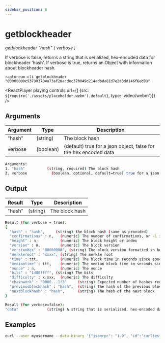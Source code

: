 ```yaml
---
sidebar_position: 8
---
```


# getblockheader

*getblockheader "hash" ( verbose )*

If verbose is false, returns a string that is serialized, hex-encoded data for blockheader 'hash'.
If verbose is true, returns an Object with information about blockheader hash.

`raptoreum-cli getblockheader "00000000c937983704a73af28acdec37b049d214adbda81d7e2a3dd146f6ed09"`

<ReactPlayer playing controls url={[
    {src: `${require('./assets/placeholder.webm').default}`, type: 'video/webm'}]} />


## Arguments

| Argument | Type | Description |
|--|--|--|
| "hash" | (string) | The block hash |
| verbose | (boolean) | (default) true for a json object, false for the hex encoded data |

```bash
Arguments:
1. "hash"          (string, required) The block hash
2. verbose           (boolean, optional, default=true) true for a json object, false for the hex encoded data
```

## Output

| Result | Type | Description |
|--|--|--|
| "hash" | (string) | The block hash |

```bash
Result (for verbose = true):
{
  "hash" : "hash",     (string) the block hash (same as provided)
  "confirmations" : n,   (numeric) The number of confirmations, or -1 if the block is not on the main chain
  "height" : n,          (numeric) The block height or index
  "version" : n,         (numeric) The block version
  "versionHex" : "00000000", (string) The block version formatted in hexadecimal
  "merkleroot" : "xxxx", (string) The merkle root
  "time" : ttt,          (numeric) The block time in seconds since epoch (Jan 1 1970 GMT)
  "mediantime" : ttt,    (numeric) The median block time in seconds since epoch (Jan 1 1970 GMT)
  "nonce" : n,           (numeric) The nonce
  "bits" : "1d00ffff", (string) The bits
  "difficulty" : x.xxx,  (numeric) The difficulty
  "chainwork" : "0000...1f3"     (string) Expected number of hashes required to produce the current chain (in hex)
  "previousblockhash" : "hash",  (string) The hash of the previous block
  "nextblockhash" : "hash",      (string) The hash of the next block
}

Result (for verbose=false):
"data"             (string) A string that is serialized, hex-encoded data for block 'hash'.
```


## Examples

```bash
curl --user myusername --data-binary '{"jsonrpc": "1.0", "id":"curltest", "method": "getblockhashes", "params": [1231614698, 1231024505] }' -H 'content-type: text/plain;' http://127.0.0.1:9998/
```
